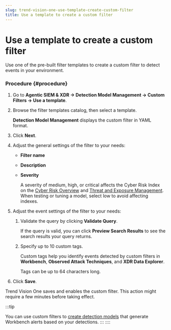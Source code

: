 ```yaml
---
slug: trend-vision-one-use-template-create-custom-filter
title: Use a template to create a custom filter
---
```

# Use a template to create a custom filter

Use one of the pre-built filter templates to create a custom filter to detect events in your environment.

### Procedure {#procedure}

1.  Go to **Agentic SIEM & XDR → Detection Model Management → Custom Filters → Use a template**.

2.  Browse the filter templates catalog, then select a template.

    **Detection Model Management** displays the custom filter in YAML format.

3.  Click **Next**.

4.  Adjust the general settings of the filter to your needs:

    - **Filter name**

    - **Description**

    - **Severity**

      A severity of medium, high, or critical affects the Cyber Risk Index on the [Cyber Risk Overview](executive-dashboard.mdx) and [Threat and Exposure Management](operations-dashboard.mdx). When testing or tuning a model, select low to avoid affecting indexes.

5.  Adjust the event settings of the filter to your needs:

    1.  Validate the query by clicking **Validate Query**.

        If the query is valid, you can click **Preview Search Results** to see the search results your query returns.

    2.  Specify up to 10 custom tags.

        Custom tags help you identify events detected by custom filters in **Workbench**, **Observed Attack Techniques**, and **XDR Data Explorer**.

        Tags can be up to 64 characters long.

6.  Click **Save**.

Trend Vision One saves and enables the custom filter. This action might require a few minutes before taking effect.

:::tip

You can use custom filters to [create detection models](configuring-custom-model.mdx) that generate Workbench alerts based on your detections.
:::
::::
